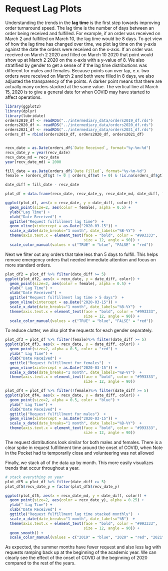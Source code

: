 # Request Lag Plots

Understanding the trends in the __lag time__ is the first step towards improving order turnaround speed.
The lag time is the number of days between an order being received and fulfilled.
For example, if an order was received on March 2 and fulfilled on March 10, the lag time would be 8 days.
To get view of how the lag time has changed over time, we plot lag time on the y-axis against the date the orders were received on the x-axis.
If an order was received on March 2 2020 and filled on March 10 2020 that point would show up at March 2 2020 on the x-axis with a y-value of 8.
We also stratified by gender to get a sense of if the lag time distributions was different for males and females.
Because points can over lap, e.x. two orders were received on March 2 and both were filled in 8 days, we also adjusted the transparency of the points.
A darker point means that there are actually many orders stacked at the same value.
The vertical line at March 15, 2020 is to give a general date for when COVID may have started to affect operations.


```{r, echo=FALSE, warning=FALSE, error=FALSE, message=FALSE}
library(ggplot2)
library(dplyr)
library(lubridate)
orders2019_df <- readRDS("../intermediary_data/orders2019_df.rds")
orders2020_df <- readRDS("../intermediary_data/orders2020_df.rds")
orders2021_df <- readRDS("../intermediary_data/orders2021_df.rds")
orders_df = rbind(orders2019_df, orders2020_df, orders2021_df)


recv_date = as.Date(orders_df$`Date Received`, format="%y-%m-%d")
recv_date_y = year(recv_date)
recv_date_md = recv_date
year(recv_date_md) = 2000

fill_date = as.Date(orders_df$`Date Filled`, format="%y-%m-%d")
female = (orders_df$gt != 0 | orders_df$wt != 0) & !is.na(orders_df$gt) 

date_diff = fill_date - recv_date

plot_df = data.frame(recv_date, recv_date_y, recv_date_md, date_diff, female)

ggplot(plot_df, aes(x = recv_date, y = date_diff, color)) +
  geom_point(size=2, aes(color = female), alpha = 0.5) +
  ylab("Lag Time") +
  xlab("Date Received") + 
  ggtitle("Request fulfillment lag time")  + 
  geom_vline(xintercept = as.Date("2020-03-15")) +
  scale_x_date(date_breaks="1 month", date_labels="%B-%Y")  + 
  theme(axis.text.x = element_text(face = "bold", color = "#993333", 
                                   size = 12, angle = 90)) +
  scale_color_manual(values = c("TRUE" = "blue", "FALSE" = "red"))
```



Next we filter out any orders that take less than 5 days to fulfill.
This helps remove emergency orders that needed immediate attention and focus on more standard orders.


```{r, echo=FALSE, warning=FALSE, error=FALSE, message=FALSE}
plot_df2 = plot_df %>% filter(date_diff >= 5)
ggplot(plot_df2, aes(x = recv_date, y = date_diff, color)) +
  geom_point(size=2, aes(color = female), alpha = 0.5) +
  ylab(" Lag Time") +
  xlab("Date Received") + 
  ggtitle("Request fulfillment lag time > 5 days")  + 
  geom_vline(xintercept = as.Date("2020-03-15")) +
  scale_x_date(date_breaks="1 month", date_labels="%B-%Y")  + 
  theme(axis.text.x = element_text(face = "bold", color = "#993333", 
                                   size = 12, angle = 90)) +
  scale_color_manual(values = c("TRUE" = "blue", "FALSE" = "red"))
```

To reduce clutter, we also plot the requests for each gender separately.
```{r, echo=FALSE, warning=FALSE, error=FALSE, message=FALSE}
plot_df3 = plot_df %>% filter(female)%>% filter(date_diff >= 5)
ggplot(plot_df3, aes(x = recv_date, y = date_diff, color)) +
  geom_point(size=2, alpha = 0.5, color = "red") +
  ylab(" Lag Time") +
  xlab("Date Received") + 
  ggtitle("Request fulfillment for females")  + 
  geom_vline(xintercept = as.Date("2020-03-15")) +
  scale_x_date(date_breaks="1 month", date_labels="%B-%Y")  + 
  theme(axis.text.x = element_text(face = "bold", color = "#993333", 
                                   size = 12, angle = 90))
```


```{r, echo=FALSE, warning=FALSE, error=FALSE, message=FALSE}
plot_df4 = plot_df %>% filter(!female)%>% filter(date_diff >= 5)
ggplot(plot_df4, aes(x = recv_date, y = date_diff, color)) +
  geom_point(size=2, alpha = 0.5, color = "blue") +
  ylab(" Lag Time") +
  xlab("Date Received") + 
  ggtitle("Request fulfillment for males")  + 
  geom_vline(xintercept = as.Date("2020-03-15")) +
  scale_x_date(date_breaks="1 month", date_labels="%B-%Y")  + 
  theme(axis.text.x = element_text(face = "bold", color = "#993333", 
                                   size = 12, angle = 90))
```

The request distributions look similar for both males and females.
There is a clear spike in request fulfillment time around the onset of COVID, when Note in the Pocket had to temporarily close and volunteering was not allowed


Finally, we stack all of the data up by month.
This more easily visualizes trends that occur throughout a year.
```{r, echo=FALSE, warning=FALSE, error=FALSE, message=FALSE}
# stack everything on year
plot_df5 = plot_df %>% filter(date_diff >= 5)
plot_df5$recv_date_y = factor(plot_df5$recv_date_y)

ggplot(plot_df5, aes(x = recv_date_md, y = date_diff, color)) +
  geom_point(size=2, aes(color = recv_date_y), alpha = 0.25) +
  ylab(" Lag Time") +
  xlab("Date Received") + 
  ggtitle("Request fulfillment lag time stacked monthly")  + 
  scale_x_date(date_breaks="1 month", date_labels="%B")  +
  theme(axis.text.x = element_text(face = "bold", color = "#993333", 
                                   size = 12, angle = 90)) + 
  geom_smooth() + 
  scale_color_manual(values = c("2019" = "blue", "2020" = "red", "2021" = "orange"))
```


As expected, the summer months have fewer request and also less lag with requests ramping back up at the beginning of the academic year.
We can clearly see the effect of the onset of COVID at the beginning of 2020 compared to the rest of the years.
